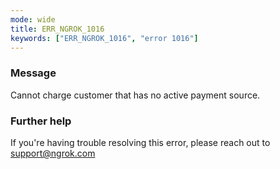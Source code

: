 ```yaml
---
mode: wide
title: ERR_NGROK_1016
keywords: ["ERR_NGROK_1016", "error 1016"]
---
```


### Message

Cannot charge customer that has no active payment source.

### Further help

If you're having trouble resolving this error, please reach out to [support@ngrok.com](mailto:support@ngrok.com?subject=Help%20with%20ERR_NGROK_1016)
